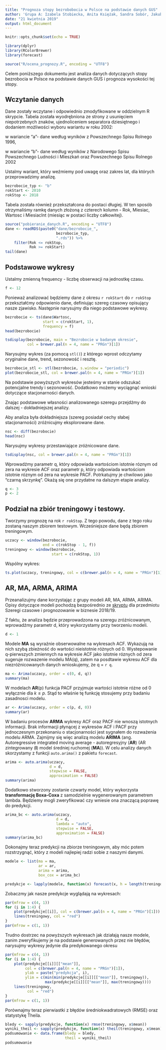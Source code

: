 ```yaml
---
title: "Prognoza stopy bezrobobocia w Polsce na podstawie danych GUS"
author: 'Grupa A: Izabela Stobiecka, Anita Księżak, Sandra Sobór, Jakub Bujnowicz'
date: "21 kwietnia 2019"
output: html_document
---
```


```r
knitr::opts_chunk$set(echo = TRUE)
```

```r
library(dplyr)
library(RColorBrewer)
library(forecast)

source("R/ocena_prognozy.R", encoding = "UTF8")
```

Celem poniższego dokumentu jest analiza danych dotyczących stopy bezrobocia w 
Polsce na podstawie danych GUS i prognoza wysokości tej stopy.

## Wczytanie danych
Dane zostały wczytane i odpowiednio zmodyfikowane w oddzielnym R skrypcie. 
Tabela została wyodrębniona ze strony z usunięciem niepotrzebnych znaków, 
ujednoliceniem separatora dziesiętnego i dodaniem możliwości wyboru 
wariantu w roku 2002:

w wariancie "a"- dane według wyników z Powszechnego Spisu Rolnego 1996,

w wariancie "b"- dane według wyników z Narodowego Spisu Powszechnego Ludności 
i Mieszkań oraz Powszechnego Spisu Rolnego 2002

Ustalmy wariant, który weźmiemy pod uwagę oraz zakres lat, dla których 
przeprowadzimy analizę.

```r
bezrobocie_typ <- "b"
rokStart <- 2010
rokStop <- 2018
```


Tabela została również przekształcona do postaci długiej. W ten sposób 
otrzymaliśmy ramkę danych złożoną z czterech kolumn - Rok, Miesiac, Wartosc 
i MiesiacInt (miesiąc w postaci liczby całkowitej).

```r
source("pobieranie_danych.R", encoding = "UTF8")
dane <- readRDS(paste0("dane/bezrobocie_",
                       bezrobocie_typ,
                       ".rds")) %>%
    filter(Rok <= rokStop,
           Rok >= rokStart)
tail(dane)
```


## Podstawowe wykresy

Ustalmy zmienną frequency - liczbę obserwacji na jednostkę czasu.

```r
f <- 12
```

[comment]: <> (?Czytam wartości p i q tutaj, czy już po zróżnicowaniu?)

Ponieważ analizować będziemy dane z okresu `r rokStart` do `r rokStop` 
przekształćmy odpowienio dane, definiując szereg czasowy opisujący nasze 
zjawisko. Następnie narysujmy dla niego podstawowe wykresy. 
```r
bezrobocie <- ts(dane$Wartosc, 
                 start = c(rokStart, 1), 
                 frequency = f)
head(bezrobocie)
```
```r
tsdisplay(bezrobocie, main = "Bezrobocie w badanym okresie", 
          col = brewer.pal(n = 4, name = "PRGn")[1])
```

Narysujmy wykres (za pomocą `stl()`) z którego wprost odczytamy oryginalne 
dane, trend, sezonowość i resztę.

```r
bezrobocie_stl <- stl(bezrobocie, s.window = "periodic")
plot(bezrobocie_stl, col = brewer.pal(n = 4, name = "PRGn")[1])
```

Na podstawie powyższych wykresów jesteśmy w stanie odszukać potencjalne trendy 
i sezonowość. Dodatkowo możemy wyciągnąć wnioski dotyczące stacjonarności danych. 

[comment]: <> (Tutaj wnioski o trendach, sezonowości, stacjonarności)

Znając podstawowe własności analizowanego szeregu przejdźmy do dalszej - 
dokładniejszej analizy.

Aby analiza była dokładniejsza (szereg posiadał cechy słabej stacjonarności) 
zróżnicujmy eksplorowane dane.
```r
nsc <- diff(bezrobocie)
head(nsc)
```

Narysujmy wykresy przestawiające zróżnicowane dane.

```r
tsdisplay(nsc, col = brewer.pal(n = 4, name = "PRGn")[1])
```

Wprowadźmy parametr q, który odpowiada wartościom istotnie róznym od zera na 
wykresie ACF oraz parametr p, który odpowiada wartościom istotnie róznym od 
zera na wykresie PACF. Potrkatujmy je chwilowo jako "czarną skrzynkę". Okażą 
się one przydatne na dalszym etapie analizy.

```r
q <- 3
p <- 2
```

## Podział na zbiór treningowy i testowy.

Tworzymy prognozę na rok `r rokStop`. Z tego powodu, dane z tego roku zostaną 
naszym zbiorem testowym. Wcześniejsze dane będą zbiorem treningowym.

```r
uczacy <- window(bezrobocie, 
                 end = c(rokStop - 1, f))
treningowy <- window(bezrobocie,
                     start = c(rokStop, 1))
```

Wspólny wykres:
```r
ts.plot(uczacy, treningowy, col = c(brewer.pal(n = 4, name = "PRGn")[1], "red"))
```

## AR, MA, ARMA, ARIMA

Przeanalizujmy dane korzystając z grupy modeli AR, MA, ARMA, ARIMA. Opisy 
dotyczące modeli pochodzą bezpośrednio ze 
[skryptu](https://github.com/PiotrMaciejKowalski/ts-r/tree/master/skrypt) 
dla przedmiotu Szeregi czasowe i prognozowanie w biznesie 2018/19.

Z faktu, że analiza będzie przeprowadzona na szeregu zróżnicowanym, 
wprowadźmy parametr d, który wykorzystamy przy tworzeniu modeli.

```r
d <- 1
```


Modele **MA** są wyraźnie obserwowalne na wykresach ACF. Wykazują na nich 
szybą zbieżność do wartości nieistotnie różnych od 0. Wystepowanie 
q-pierwszych zmiennych na wykresie ACF jako istotnie róznych od zera
sugeruje rozwazenie modelu MA(q), zatem na posdtawie wykresu ACF dla 
niezróżnicowanych danych wnioskujemy, że q = `r q`.

```r
ma <- Arima(uczacy, order = c(0, d, q))
summary(ma)
```

W modelach **AR**(p) funkcja PACF przyjmuje wartości istotnie różne od 0 
wyłącznie dla $k \leq p$. Stąd to właśnie
tę funkcję stosujemy przy badaniu zasadnosci modelu. 

```r
ar <- Arima(uczacy, order = c(p, d, 0))
summary(ar)
```

W badaniu procesów **ARMA** wykresy ACF oraz PACF nie wnoszą 
istotnych informacji. Brak informacji płynącej z wykresów ACF i PACF przy 
jednoczesnym przekonaniu o stacjonarności jest sygnałem do rozważenia modelu
ARMA. Zajmijmy się więc analizą modelu **ARIMA** (ang. Autoregressive 
integrated moving average - autoregresyjny (**AR**) (AR zintegrowany (**I**) 
model średniej ruchomej (**MA**)). W celu analizy danych skorzystamy z funkcji 
`auto.arima()` z pakietu `forecast`.

```r
arima <- auto.arima(uczacy, 
                    d = d,
                    stepwise = FALSE,
                    approximation = FALSE)
summary(arima)
```

Dodatkowo stworzony zostanie czwarty model, który wykorzysta 
**transformację Boxa-Coxa** z samodzielnie wygenerowanym parametrem lambda. 
Będziemy mogli zweryfikować czy wniesie ona znaczącą poprawę do predykcji.

```r
arima_bc <- auto.arima(uczacy, 
                       d = d, 
                       lambda = "auto",
                       stepwise = FALSE,
                       approximation = FALSE)
summary(arima_bc)
```


Dokonajmy teraz predykcji na zbiorze treningowym, aby móc potem rozstrzygnąć, 
który z modeli najlepiej radzi sobie z naszymi danymi.

```r
modele <- list(ma = ma,
               ar = ar,
               arima = arima,
               box_cox = arima_bc)

predykcje <- lapply(modele, function(x) forecast(x, h = length(treningowy)))

```

Zobaczmy jak nasze predykcje wyglądają na wykresach:

```r
par(mfrow = c(4, 1))
for (i in 1:4) {
    plot(predykcje[[i]], col = c(brewer.pal(n = 4, name = "PRGn")[1]))
    lines(treningowy, col = "red")
}
par(mfrow = c(1, 1))
```

Trudno dostrzec na powyższych wykresach jak działają nasze modele, 
zanim zweryfikujemy je na podstawie generowanych przez nie błędów, 
narysujmy wykresy jedynie dla predykowanego okresu

```r
par(mfrow = c(4, 1))
for (i in 1:4) {
    plot(predykcje[[i]][["mean"]], 
         col = c(brewer.pal(n = 4, name = "PRGn")[1]), 
         ylab = paste("predykcja", i), 
         ylim = c(min(min(predykcje[[i]][["mean"]], treningowy)), 
                  max(predykcje[[i]][["mean"]], max(treningowy))))
    lines(treningowy, 
          col = "red")
}
par(mfrow = c(1, 1))
```

Porównajmy teraz pierwiastki z błędów średniokwadratowych (RMSE) oraz statystykę
Theila.
```r
bledy <- sapply(predykcje, function(x) rmse(treningowy, x$mean))
wyniki_theil <- sapply(predykcje, function(x) theil(treningowy, x$mean))
podsumowanie <- data.frame(bledy = bledy, 
                           theil = wyniki_theil)
podsumowanie

```

[comment]: <> (Wnioski z predykcji)
